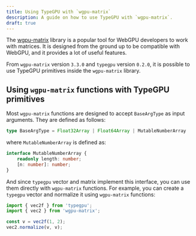 ```yaml
---
title: Using TypeGPU with `wgpu-matrix`
description: A guide on how to use TypeGPU with `wgpu-matrix`.
draft: true
---
```


The [wgpu-matrix](https://github.com/greggman/wgpu-matrix) library is a popular tool for WebGPU developers to work with matrices.
It is designed from the ground up to be compatible with WebGPU, and it provides a lot of useful features.

From `wgpu-matrix` version `3.3.0` and `typegpu` version `0.2.0`, it is possible to use TypeGPU primitives inside the `wgpu-matrix` library.

## Using `wgpu-matrix` functions with TypeGPU primitives

Most `wgpu-matrix` functions are designed to accept `BaseArgType` as input arguments. They are defined as follows:

```ts
type BaseArgType = Float32Array | Float64Array | MutableNumberArray
```

where `MutableNumberArray` is defined as:

```ts
interface MutableNumberArray {
	readonly length: number;
	[n: number]: number;
}
```

And since `typegpu` vector and matrix implement this interface, you can use them directly with `wgpu-matrix` functions.
For example, you can create a `typegpu` vector and normalize it using `wgpu-matrix` functions:

```ts
import { vec2f } from 'typegpu';
import { vec2 } from 'wgpu-matrix';

const v = vec2f(1, 2);
vec2.normalize(v, v);
```
